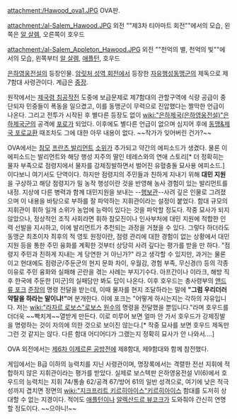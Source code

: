 attachment:/Hawood_ova1.JPG
OVA판.

attachment:/al-Salem_Hawood.JPG
외전 ""제3차 티아마트 회전""에서의 모습, 왼쪽은 [[알 살렘]], 오른쪽이 호우드

attachment:/al-Salem_Appleton_Hawood.JPG
외전 ""천억의 별, 천억의 빛""에서의 모습, 왼쪽부터 [[알 살렘]], [[애플턴]], 호우드

[[은하영웅전설]]의 등장인물. [[암릿처 성역 회전]]에서 등장한 [[자유행성동맹군]]의 제독으로 제7함대 사령관이다. 계급은 [[중장]].

원작에서는 [[제국령 침공작전]] 도중에 보급문제로 제7함대의 관할구역에 식량 공급이 중단되자 민중들이 폭동을 일으켰고, 이를 동맹군이 무력으로 진압했다는 짤막한 언급이 나온다. 그리고 전투가 시작된 후 별다른 등장도 없이 [[wiki:"은하제국(은하영웅전설)"은하제국군]]의 공격에 [[포로]]가 되었다. 이후에도 별다른 언급이 없으며 심지어 후에 [[동맹&제국 포로교환]] 때조차도 그에 대한 아무 내용이 없다. ~~작가가 잊어버린 건가?~~

OVA에서는 [[참모]] [[프란츠 발리먼트]] [[소위]]가 추가되고 약간의 에피소드가 생겼다. 물론 이 에피소드는 발리먼트와 해당 행성 지주의 딸인 테레스와의 연애 스토리[* 더 정확히는 물자 부족으로 점령지에서 물자를 강제징발하면서 벌어진 유혈충돌 묘사용 에피소드.]이다보니 여기서도 단역이다. 하지만 점령지의 주민들과 친하게 지내기 위해 '''대민 지원'''을 구상하고 해당 점령지가 밀 농작 행성이란 것을 반영해 농사 경험이 있는 발리먼트를 내정. 지상에 다른 병력과 함께 대민지원을 보내는 --[[행보관]]--사려 깊은 인물로 그려졌으며 이 내용을 바탕으로 부하를 잘 파악하는 지휘관이라는 설정이 붙었다. 함대 규모의 지휘관이 휘하 일개 소위가 농업에 능력이 있다는 것을 파악할 정도다. 작중 묘사가 되지 않았으나, 정상적인 조직 사회라면 휘하 참모진이나 인사부처에 대민 지원에 적합한 인력 선발을 지시하고, 이에 발리먼트가 추천되는 과정을 거쳤을 수 있다. 그렇다 하더라도 동맹군 최초이자 최후의 적 영토 원정이란, 점령 관리에 대한 경험이 없는 상황에서 대민 지원 등을 통한 주민 융화를 계획한 것부터 상당히 사려 깊다는 평가를 받을 만 하다. "점령지 주민과 친하게 지내는 게 당연한 거 아닌가?" 라고 생각할 수 있지만, 과거는 물론이고 현대에도 점령군/주둔군의 현지 문화 차이, 우월감, 경험 부족, 무신경(!) 등의 각종 이유로 주민 융화와 실패해 곤란을 겪는 사례는 부지기수다. 아프간이나 이라크, 해방 직후 한국에 주둔한 [미군]의 실패담만 봐도 답이 나온다.
이후 호우드는 총사령부의 [[앤드류 포크]] [[준장]]의 명령 전달을 받는데, 이때 물자를 현지 조달하라는 말에 '''"그럼 우리더러 약탈을 하라는 말이냐!"'''며 분개한다. 이에 포크는 "어떻게 하시는지는 각하의 자유입니다. 저는 [[wiki:"라자르 로보스"로보스]] [[원수]]의 명령을 전달했을 뿐입니다."라며 호우드를 더더욱 ~~빡치게~~열받게 만든다. 이로 미루어 보면 얼마 안 가서 호우드가 강제징발을 명령하는 것이 자의에 의한 것으로 보이진 않는다.[* 작중 묘사를 보면 호우드 제독만 그런 것 같지는 않다. 다른 함대 어디어디가 그랬는지 정확히 묘사가 안 나와서….]

OVA 외전에서는 [[제6차 이제르론 공방전]]에 제8함대, 제9함대와 함께 참전했다.

게임에서는 B급 이하의 능력치를 지닌 사령관이며, 명장록에서는 격렬한 전선 지휘에 적합하지 않은 지휘관이라는 평가를 받았다. 실제로 보스텍판 은하영웅전설 VI(6)에서 호우드의 능력치는 지휘 74/통솔 62/공격 67/방어 61의 일반 성격으로, 여기에 낮은 적극성까지 겹치면 정면의 [[wiki:"지크프리트 키르히아이스"키르히아이스]] 함대를 도저히 상대할 수 없는 지경이다. 적어도 [[애플턴]]이나 [[알렉산드르 뷰코크]]가 도와줘야 간신히 연명할 정도이다. ~~으아니!~~
